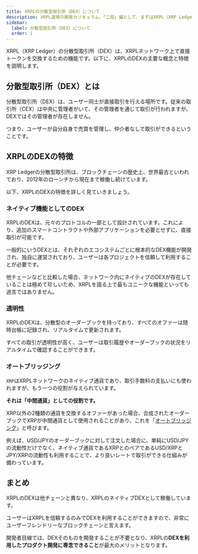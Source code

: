 ```yaml
---
title: XRPLの分散型取引所（DEX）について
description: XRPL道場の開発カリキュラム、「二段」編として、まずはXRPL（XRP Ledger）の分散型取引所（DEX）の概要を紹介しています。
sidebar:
  label: 分散型取引所（DEX）について
  order: 1
---
```


XRPL（XRP Ledger）の分散型取引所（DEX）は、XRPLネットワーク上で直接トークンを交換するための機能です。以下に、XRPLのDEXの主要な概念と特徴を説明します。

## 分散型取引所（DEX）とは

分散型取引所（DEX）は、ユーザー同士が直接取引を行える場所です。従来の取引所（CEX）は中央に管理者がいて、その管理者を通じて取引が行われますが、DEXではその管理者が存在しません。

つまり、ユーザーが自分自身で売買を管理し、仲介者なしで取引ができるということです。

## XRPLのDEXの特徴

XRP Ledgerの分散型取引所は、ブロックチェーンの歴史上、世界最古といわれており、2012年のローンチから現在まで稼働し続けています。

以下、XRPLのDEXの特徴を詳しく見ていきましょう。

### ネイティブ機能としてのDEX

XRPLのDEXは、元々のプロトコルの一部として設計されています。これにより、追加のスマートコントラクトや外部アプリケーションを必要とせずに、直接取引が可能です。

一般的にいうDEXとは、それぞれのエコシステムごとに根本的なDEX機能が開発され、独自に運営されており、ユーザーは各プロジェクトを信頼して利用することが必要です。

他チェーンなどと比較した場合、ネットワーク内にネイティブのDEXが存在していることは極めて珍しいため、XRPLを語る上で最もユニークな機能といっても過言ではありません。

### 透明性

XRPLのDEXは、分散型のオーダーブックを持っており、すべてのオファーは随時台帳に記録され、リアルタイムで更新されます。

すべての取引が透明性が高く、ユーザーは取引履歴やオーダーブックの状況をリアルタイムで確認することができます。

### オートブリッジング

`XRP`はXRPLネットワークのネイティブ通貨であり、取引手数料の支払いにも使われますが、もう一つの役割が与えられています。

**それは「中間通貨」としての役割です。**

XRP以外の2種類の通貨を交換するオファーがあった場合、合成されたオーダーブックでXRPが中間通貨として使用されることがあり、これを「[オートブリッジング](https://xrpl.org/ja/docs/concepts/tokens/decentralized-exchange/autobridging/)」と呼びます。

例えば、USD/JPYのオーダーブックに対して注文した場合に、単純にUSD/JPYの流動性だけでなく、ネイティブ通貨であるXRPとのペアであるUSD/XRPとJPY/XRPの流動性も利用することで、より良いレートで取引ができる仕組みが備わっています。

## まとめ

XRPLのDEXは他チェーンと異なり、XRPLのネイティブDEXとして稼働しています。

ユーザーはXRPLを信頼するのみでDEXを利用することができますので、非常にユーザーフレンドリーなブロックチェーンと言えます。

開発者目線では、DEXそのものを開発することが不要となり、XRPLの**DEXを利用したプロダクト開発に専念できること**が最大のメリットとなります。